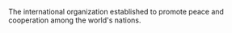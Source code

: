The international organization established to promote peace and cooperation among the world's
nations.
